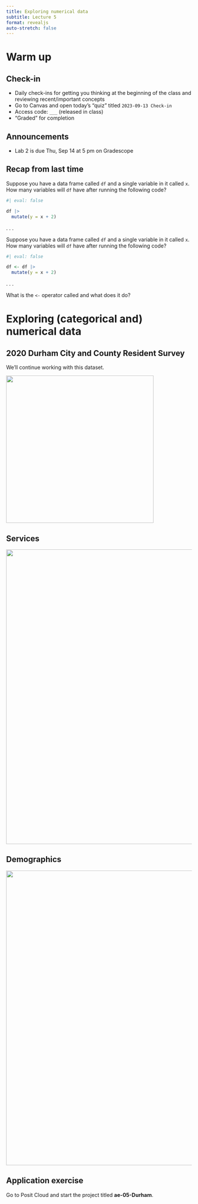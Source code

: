 ```yaml
---
title: Exploring numerical data
subtitle: Lecture 5
format: revealjs
auto-stretch: false
---
```


# Warm up

## Check-in

-   Daily check-ins for getting you thinking at the beginning of the class and reviewing recent/important concepts
-   Go to Canvas and open today's "quiz" titled `2023-09-13 Check-in`
-   Access code: `___` (released in class)
-   "Graded" for completion

## Announcements

-   Lab 2 is due Thu, Sep 14 at 5 pm on Gradescope

## Recap from last time

::: task
Suppose you have a data frame called `df` and a single variable in it called `x`. How many variables will `df` have after running the following code?

```r
#| eval: false

df |>
  mutate(y = x + 2)
```
:::

. . .

::: task
Suppose you have a data frame called `df` and a single variable in it called `x`. How many variables will `df` have after running the following code?

```r
#| eval: false

df <- df |>
  mutate(y = x + 2)
```
:::

. . .

::: task
What is the `<-` operator called and what does it do?
:::

# Exploring (categorical and) numerical data

## 2020 Durham City and County Resident Survey

We'll continue working with this dataset.

![](images/durham-survey.png){fig-align="center" width="400"}

## Services

![](images/quality-annotated.png){fig-align="center" width="800"}

## Demographics

![](images/demographics-annotated.png){fig-align="center" width="800"}

## Application exercise

Go to Posit Cloud and start the project titled **ae-05-Durham**.
